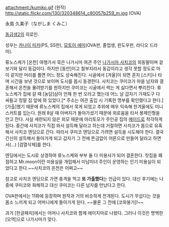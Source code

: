 attachment:/kumiko.gif
(원작)
http://static.flickr.com/130/320348614_c80057b259_m.jpg
(OVA)

永島 久美子（ながしま くみこ）

[[동급생2]]의 히로인.

성우는 [[카나이 미카]](PS, SS판), [[모토이 에미]](OVA판, 졸업생, 윈도우판, 라디오 드라마).

류노스케가 [온천] 여행가서 묵은 나가시마 여관 주인 [[나가시마 사치코]]의 외동딸이며 겉보기와 달리 동갑이다. 하지만 [동안]이고 철부지라서 동갑이라고 생각 못할 정도로 아이 같지만 머리를 풀면 어느 정도 성숙해진다. 시골에서 [겨울]이 되면 혼자 [스키]나 타며 시간을 보낸 것으로 보이며 도시를 몹시 동경한다. 사치코는 쿠미코가 마을 남자와 결혼해서 온천을 물려받기를 원하지만 쿠미코는 시골에서 썩는 게 싫다면서 뿌리친다. 류노스케가 집에 갈 때 [농담]삼아 언제 한 번 오라고 했는데 어느 날 갑자기 가재도구 다 싸들고 정말 집 앞에 와 있었다.[* 주소는 여관 출입 시 기록한 명부를 확인했다고 한다.] [가출]했기 때문에 류노스케의 집에서 묵게 되었고 추위에 매우 익숙해 한겨울에도 미니스커트를 입는다. 원래 8살 때 아버지가 돌아가셨기 때문에 외로움을 타서 봉제인형을 안고 잔다. 사실 세련되지 않은 외모 때문에 아리토모가 주인공 집의 [[메이드]]로 착각하게 된다. 중간에 사치코가 직접 와서 설득해 달라고 하는데 거절하면 사치코가 몸으로 유혹해서 사치코 엔딩으로 간다. 따라서 쿠미코 엔딩으로 가려면 설득을 시도해야 한다. 결국 간신히 설득해서 돌아가게 되고 갑자기 그 전에 뜬금없이 어른으로 만들어 달라고 하면서(...) [검열삭제]를 한다. 

엔딩에서는 도시로 상경하여 류노스케와 부부 둘 다 미용사가 되어 결혼한다. 찻집을 폐점하고 Mr.moon이란 미용실을 개업해서 미남미녀 주인이 운영하는 인기 미용실이 되었다고 한다.~~사치코의 온천은 어쩌고~~

참고로 사치코 엔딩으로 가면 충격을 먹고 '''또 가출했다'''는 언급이 있다. 대신 후기에는 나중에 쿠미코와 화해하고 대신 쿠미코는 다른 남자를 만났다고 한다.

OVA판에서는 11화에 등장하며 원작과 거의 비슷하게 전개된다. 도시가 무섭다는 것을 몸소 느끼게 되고 어머니에게 돌아가게 된다. ~~물론 그 전에 [코와붕가]!~~

과거 [한글패치]에서는 어머니 사치코와 함께 에이지마로 나왔다. 그러나 이것은 명백한 [오역]으로 나가시마가 맞다.
